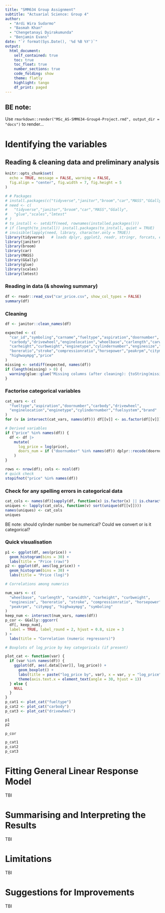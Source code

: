 ```yaml
---
title: "SMM634 Group Assignment"
subtitle: "Actuarial Science: Group 4"
author:
  - "Ardi Wira Sudarmo"
  - "Basmah Khan"
  - "Chengetanayi Dyirakumunda"
  - "Benjamin Evans"
date: "`r format(Sys.Date(), '%d %B %Y')`"
output:
  html_document:
    self_contained: true
    toc: true
    toc_float: true
    number_sections: true
    code_folding: show
    theme: flatly
    highlight: tango
    df_print: paged
---
```


## BE note:

Use `rmarkdown::render("MSc_AS-SMM634-Group4-Project.rmd", output_dir = "docs")`
to render...

# Identifying the variables

## Reading & cleaning data and preliminary analysis

```r
knitr::opts_chunk$set(
  echo = TRUE, message = FALSE, warning = FALSE,
  fig.align = "center", fig.width = 7, fig.height = 5
)

# # Packages
# install.packages(c("tidyverse","janitor","broom","car","MASS","GGally","glue","scales","lmtest"))
# need <- c(
#   "tidyverse","janitor","broom","car","MASS","GGally",
#   "glue","scales","lmtest"
# )
# to_install <- setdiff(need, rownames(installed.packages()))
# if (length(to_install)) install.packages(to_install, quiet = TRUE)
# invisible(lapply(need, library, character.only = TRUE))
library(tidyverse)   # loads dplyr, ggplot2, readr, stringr, forcats, etc.
library(janitor)
library(broom)
library(car)
library(MASS)
library(GGally)
library(glue)
library(scales)
library(lmtest)

```

### Reading in data (& showing summary)

```r
df <- readr::read_csv("car_price.csv", show_col_types = FALSE)
summary(df)
```

### Cleaning

```r
df <- janitor::clean_names(df)

expected <- c(
  "car_id","symboling","carname","fueltype","aspiration","doornumber",
  "carbody","drivewheel","enginelocation","wheelbase","carlength","carwidth",
  "carheight","curbweight","enginetype","cylindernumber","enginesize","fuelsystem",
  "boreratio","stroke","compressionratio","horsepower","peakrpm","citympg",
  "highwaympg","price"
)
missing <- setdiff(expected, names(df))
if (length(missing) > 0) {
  warning(glue::glue("Missing columns (after cleaning): {toString(missing)}"))
}
```

### Factorise categorical variables

```r
cat_vars <- c(
  "fueltype","aspiration","doornumber","carbody","drivewheel",
  "enginelocation","enginetype","cylindernumber","fuelsystem","brand"
)
for (v in intersect(cat_vars, names(df))) df[[v]] <- as.factor(df[[v]])

# Derived variables
if ("price" %in% names(df)) {
  df <- df |>
    mutate(
      log_price = log(price),
      doors_num = if ("doornumber" %in% names(df)) dplyr::recode(doornumber, two = 2L, four = 4L, .default = NA_integer_) else NA_integer_
    )
}

rows <- nrow(df); cols <- ncol(df)
# quick check
stopifnot("price" %in% names(df))
```

### Check for any spelling errors in categorical data

```r
cat_cols <- names(df)[sapply(df, function(x) is.factor(x) || is.character(x))]
uniques <- lapply(cat_cols, function(v) sort(unique(df[[v]])))
names(uniques) <- cat_cols
uniques
```

BE note: should cylinder number be numerical?  Could we convert or is it categorical?

### Quick visualisation

```r
p1 <- ggplot(df, aes(price)) +
  geom_histogram(bins = 30) +
  labs(title = "Price (raw)")
p2 <- ggplot(df, aes(log_price)) +
  geom_histogram(bins = 30) +
  labs(title = "Price (log)")

# Correlations among numerics

num_vars <- c(
  "wheelbase", "carlength", "carwidth", "carheight", "curbweight",
  "enginesize", "boreratio", "stroke", "compressionratio", "horsepower",
  "peakrpm", "citympg", "highwaympg", "symboling"
)
keep_num <- intersect(num_vars, names(df))
p_cor <- GGally::ggcorr(
  df[, keep_num],
  label = TRUE, label_round = 2, hjust = 0.8, size = 3
) +
  labs(title = "Correlation (numeric regressors)")

# Boxplots of log_price by key categoricals (if present)

plot_cat <- function(var) {
  if (var %in% names(df)) {
    ggplot(df, aes(.data[[var]], log_price)) +
      geom_boxplot() +
      labs(title = paste("log_price by", var), x = var, y = "log_price") +
      theme(axis.text.x = element_text(angle = 30, hjust = 1))
  } else {
    NULL
  }
}
p_cat1 <- plot_cat("fueltype")
p_cat2 <- plot_cat("carbody")
p_cat3 <- plot_cat("drivewheel")
```

```r
p1
p2
```

```r
p_cor
```

```r
p_cat1
p_cat2
p_cat3
```

# Fitting General Linear Response Model

TBI

# Summarising and Interpreting the Results

TBI

# Limitations

TBI

# Suggestions for Improvements

TBI
